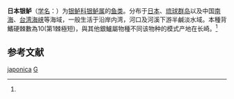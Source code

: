 {{Speciesbox 
| taxon = Gerres japonica
| authority = (Bleeker, 1854)<ref name='id7403'>{{cite web| url =http://www.bioinfo.cn/db05/BjdwSpecies.php?action=view&id=7403| title =日本银鲈| work =《中国动物物种编目数据库》| publisher =中国科学院微生物研究所| author =中国科学院动物研究所| accessdate =2009-04-16| deadurl =yes| archiveurl =https://web.archive.org/web/20160305053219/http://www.bioinfo.cn/db05/BjdwSpecies.php?action=view&id=7403| archivedate =2016-03-05}}</ref>
}}

'''日本银鲈'''（[[学名|学名]]：{{lang|la|''Gerres japonica''}}）为[[银鲈科|银鲈科]][[银鲈属|银鲈属]]的[[鱼类|鱼类]]。分布于[[日本|日本]]、[[琉球群岛|琉球群岛]]以及中国[[南海|南海]]、[[台湾海峡|台湾海峡]]等海域，一般生活于沿岸内湾，河口及河溪下游半鹹淡水域。本種背鰭硬棘數為10(第1棘極短)，與其他銀鱸屬物種不同该物种的模式产地在长崎。<ref name='id7403'/>

== 参考文献 ==
{{reflist}}

{{Taxonbar|from=Q2530565}}

[[Category:十棘银鲈属|japonica]]
[[Category:1854年描述的魚類|G]]